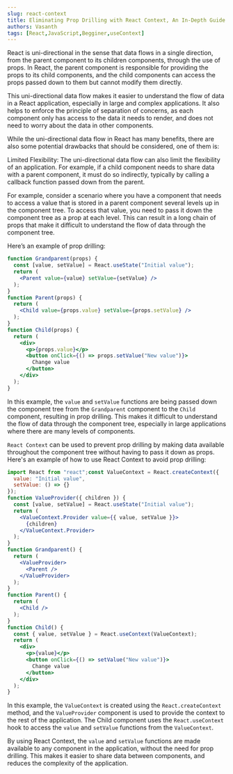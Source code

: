 ```yaml
---
slug: react-context
title: Eliminating Prop Drilling with React Context, An In-Depth Guide
authors: Vasanth
tags: [React,JavaScript,Begginer,useContext]
---
```



React is uni-directional in the sense that data flows in a single direction, from the parent component to its children components, through the use of props. In React, the parent component is responsible for providing the props to its child components, and the child components can access the props passed down to them but cannot modify them directly.

This uni-directional data flow makes it easier to understand the flow of data in a React application, especially in large and complex applications. It also helps to enforce the principle of separation of concerns, as each component only has access to the data it needs to render, and does not need to worry about the data in other components.

While the uni-directional data flow in React has many benefits, there are also some potential drawbacks that should be considered, one of them is:

Limited Flexibility: The uni-directional data flow can also limit the flexibility of an application. For example, if a child component needs to share data with a parent component, it must do so indirectly, typically by calling a callback function passed down from the parent.

For example, consider a scenario where you have a component that needs to access a value that is stored in a parent component several levels up in the component tree. To access that value, you need to pass it down the component tree as a prop at each level. This can result in a long chain of props that make it difficult to understand the flow of data through the component tree.

Here’s an example of prop drilling:

```jsx
function Grandparent(props) {
  const [value, setValue] = React.useState("Initial value");
  return (
    <Parent value={value} setValue={setValue} />
  );
}
function Parent(props) {
  return (
    <Child value={props.value} setValue={props.setValue} />
  );
}
function Child(props) {
  return (
    <div>
      <p>{props.value}</p>
      <button onClick={() => props.setValue("New value")}>
        Change value
      </button>
    </div>
  );
}
```
In this example, the `value` and `setValue` functions are being passed down the component tree from the `Grandparent` component to the `Child` component, resulting in prop drilling. This makes it difficult to understand the flow of data through the component tree, especially in large applications where there are many levels of components.

`React Context` can be used to prevent prop drilling by making data available throughout the component tree without having to pass it down as props. Here's an example of how to use React Context to avoid prop drilling:


```jsx
import React from "react";const ValueContext = React.createContext({
  value: "Initial value",
  setValue: () => {}
});
function ValueProvider({ children }) {
  const [value, setValue] = React.useState("Initial value");
  return (
    <ValueContext.Provider value={{ value, setValue }}>
      {children}
    </ValueContext.Provider>
  );
}
function Grandparent() {
  return (
    <ValueProvider>
      <Parent />
    </ValueProvider>
  );
}
function Parent() {
  return (
    <Child />
  );
}
function Child() {
  const { value, setValue } = React.useContext(ValueContext);
  return (
    <div>
      <p>{value}</p>
      <button onClick={() => setValue("New value")}>
        Change value
      </button>
    </div>
  );
}
```

In this example, the `ValueContext` is created using the `React.createContext` method, and the `ValueProvider` component is used to provide the context to the rest of the application. The Child component uses the `React.useContext` hook to access the `value` and `setValue` functions from the `ValueContext`.

By using React Context, the `value` and `setValue` functions are made available to any component in the application, without the need for prop drilling. This makes it easier to share data between components, and reduces the complexity of the application.